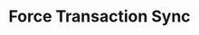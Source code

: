 ---
title: "Force Transaction Sync"
openapi: "POST /v0/quickbooks/sync-transactions"
description: "Force syncing of QuickBook transactions."
---